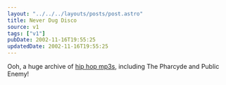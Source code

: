 ```yaml
---
layout: "../../../layouts/posts/post.astro"
title: Never Dug Disco
source: v1
tags: ["v1"]
pubDate: 2002-11-16T19:55:25
updatedDate: 2002-11-16T19:55:25
---
```


Ooh, a huge archive of [hip hop mp3s][1], including The Pharcyde and Public Enemy!

[1]: http://mafiaboyz.bnc.bg/FULL.ALBUMS/ "MAFIABOYZ Full Albums: Da ilest (apparently)"
